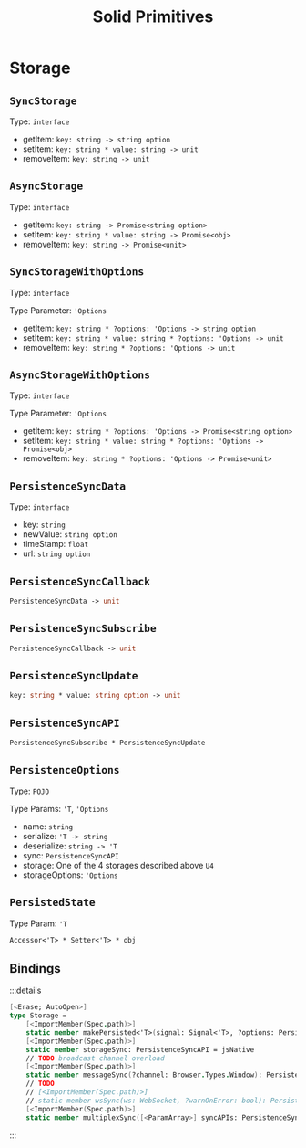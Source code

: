 ﻿---
title: Solid Primitives
---

# Storage

## `SyncStorage`

Type: `interface`

- getItem: `key: string -> string option`
- setItem: `key: string * value: string -> unit`
- removeItem: `key: string -> unit`

## `AsyncStorage`

Type: `interface`

- getItem: `key: string -> Promise<string option>`
- setItem: `key: string * value: string -> Promise<obj>`
- removeItem: `key: string -> Promise<unit>`

## `SyncStorageWithOptions`

Type: `interface`

Type Parameter: `'Options`

- getItem: `key: string * ?options: 'Options -> string option`
- setItem: `key: string * value: string * ?options: 'Options -> unit`
- removeItem: `key: string * ?options: 'Options -> unit`

## `AsyncStorageWithOptions`

Type: `interface`

Type Parameter: `'Options`

- getItem: `key: string * ?options: 'Options -> Promise<string option>`
- setItem: `key: string * value: string * ?options: 'Options -> Promise<obj>`
- removeItem: `key: string * ?options: 'Options -> Promise<unit>`

## `PersistenceSyncData`

Type: `interface`

- key: `string`
- newValue: `string option`
- timeStamp: `float`
- url: `string option`

## `PersistenceSyncCallback`

```fsharp
PersistenceSyncData -> unit
```

## `PersistenceSyncSubscribe`

```fsharp
PersistenceSyncCallback -> unit
```

## `PersistenceSyncUpdate`

```fsharp
key: string * value: string option -> unit
```

## `PersistenceSyncAPI`

```fsharp
PersistenceSyncSubscribe * PersistenceSyncUpdate
```

## `PersistenceOptions`

Type: `POJO`

Type Params: `'T`, `'Options`

- name: `string`
- serialize: `'T -> string`
- deserialize: `string -> 'T`
- sync: `PersistenceSyncAPI`
- storage: One of the 4 storages described above `U4`
- storageOptions: `'Options`

## `PersistedState`

Type Param: `'T`

```fsharp
Accessor<'T> * Setter<'T> * obj
```

## Bindings

:::details
```fsharp
[<Erase; AutoOpen>]
type Storage =
    [<ImportMember(Spec.path)>]
    static member makePersisted<'T>(signal: Signal<'T>, ?options: PersistenceOptions<'T, _>): PersistedState<'T> = jsNative
    [<ImportMember(Spec.path)>]
    static member storageSync: PersistenceSyncAPI = jsNative
    // TODO broadcast channel overload
    [<ImportMember(Spec.path)>]
    static member messageSync(?channel: Browser.Types.Window): PersistenceSyncAPI = jsNative
    // TODO
    // [<ImportMember(Spec.path)>]
    // static member wsSync(ws: WebSocket, ?warnOnError: bool): PersistenceSyncAPI = jsNative
    [<ImportMember(Spec.path)>]
    static member multiplexSync([<ParamArray>] syncAPIs: PersistenceSyncAPI[]): PersistenceSyncAPI = jsNative
```
:::
